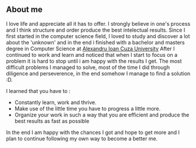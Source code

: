 ## About me 

I love life and appreciate all it has to offer. 
I strongly believe in one's process and I think structure and order produce the best intelectual results.
Since I first started in the computer science field, I loved to study and discover a lot about the 'unknown' and in the end i finished with a bachelor and masters degree in Computer Science at [Alexandru Ioan Cuza University](https://www.info.uaic.ro/en/home-page-2/)
After I continued to work and learn and noticed that when I start to focus on a problem it is hard to stop until i am happy with the results I get. 
The most difficult problems I managed to solve, most of the time I did through diligence and perseverence, in the end somehow I manage to find a solution :D.

I learned that you have to :
- Constantly learn, work and thrive.
- Make use of the little time you have to progress a little more.
- Organize your work in such a way that you are efficient and produce the best results as fast as possible

In the end I am happy with the chances I got and hope to get more and I plan to continue following my own way to become a better me.